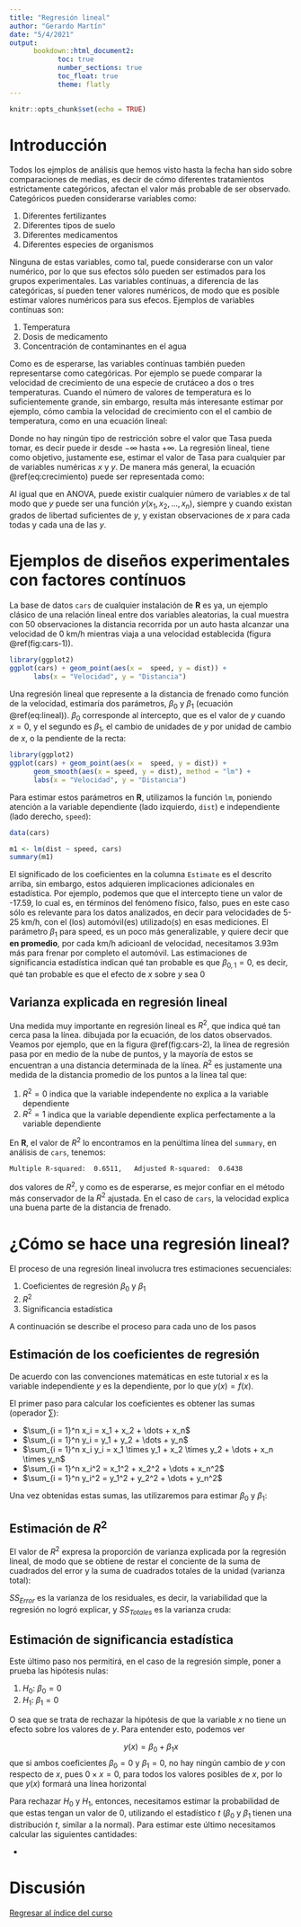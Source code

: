 ```yaml
---
title: "Regresión lineal"
author: "Gerardo Martín"
date: "5/4/2021"
output:
      bookdown::html_document2:
            toc: true 
            number_sections: true
            toc_float: true
            theme: flatly
---
```


```r
knitr::opts_chunk$set(echo = TRUE)
```

# Introducción

Todos los ejmplos de análisis que hemos visto hasta la fecha han sido sobre comparaciones de medias, es decir de cómo diferentes tratamientos estrictamente categóricos, afectan el valor más probable de ser observado. Categóricos pueden considerarse variables como:

1. Diferentes fertilizantes
2. Diferentes tipos de suelo
3. Diferentes medicamentos
4. Diferentes especies de organismos

Ninguna de estas variables, como tal, puede considerarse con un valor numérico, por lo que sus efectos sólo pueden ser estimados para los grupos experimentales. Las variables contínuas, a diferencia de las categóricas, sí pueden tener valores numéricos, de modo que es posible estimar valores numéricos para sus efecos. Ejemplos de variables contínuas son:

1. Temperatura
2. Dosis de medicamento
3. Concentración de contaminantes en el agua

Como es de esperarse, las variables contínuas también pueden representarse como categóricas. Por ejemplo se puede comparar la velocidad de crecimiento de una especie de crutáceo a dos o tres temperaturas. Cuando el número de valores de temperatura es lo suficientemente grande, sin embargo, resulta más interesante estimar por ejemplo, cómo cambia la velocidad de crecimiento con el el cambio de temperatura, como en una ecuación lineal:

\begin{equation}
\mathrm{Crecimiento} = \mathrm{Intercepto} + \mathrm{Tasa} \times 
\mathrm{Temperatura} (\#eq:crecimiento)
\end{equation}


Donde no hay ningún tipo de restricción sobre el valor que $\mathrm{Tasa}$ pueda tomar, es decir puede ir desde $-\infty$ hasta $+ \infty$. La regresión lineal, tiene como objetivo, justamente ese, estimar el valor de $\mathrm{Tasa}$ para cualquier par de variables numéricas $x$ y $y$. De manera más general, la ecuación \@ref(eq:crecimiento) puede ser representada como:

\begin{equation}
y(x) = \beta_0 + \beta_1 x (\#eq:lineal)
\end{equation}

Al igual que en ANOVA, puede existir cualquier número de variables $x$ de tal modo que $y$ puede ser una función $y(x_1, x_2, \dots, x_n)$, siempre y cuando existan grados de libertad suficientes de $y$, y existan observaciones de $x$ para cada todas y cada una de las $y$. 

# Ejemplos de diseños experimentales con factores contínuos

La base de datos `cars` de cualquier instalación de **R** es ya, un ejemplo clásico de una relación lineal entre dos variables aleatorias, la cual muestra con 50 observaciones la distancia recorrida por un auto hasta alcanzar una velocidad de 0 km/h mientras viaja a una velocidad establecida (figura \@ref(fig:cars-1)). 

```r
library(ggplot2)
ggplot(cars) + geom_point(aes(x =  speed, y = dist)) + 
      labs(x = "Velocidad", y = "Distancia")
```

Una regresión lineal que represente a la distancia de frenado como función de la velocidad, estimaría dos parámetros, $\beta_0$ y $\beta_1$ (ecuación \@ref(eq:lineal)). $\beta_0$ corresponde al intercepto, que es el valor de $y$ cuando $x=0$, y el segundo es $\beta_1$, el cambio de unidades de $y$ por unidad de cambio de $x$, o la pendiente de la recta:

```r
library(ggplot2)
ggplot(cars) + geom_point(aes(x =  speed, y = dist)) + 
      geom_smooth(aes(x = speed, y = dist), method = "lm") +
      labs(x = "Velocidad", y = "Distancia")
```

Para estimar estos parámetros en **R**, utilizamos la función `lm`, poniendo atención a la variable dependiente (lado izquierdo, `dist`) e independiente (lado derecho, `speed`):

```r
data(cars)

m1 <- lm(dist ~ speed, cars)
summary(m1)
```

El significado de los coeficientes en la columna `Estimate` es el descrito arriba, sin embargo, estos adquieren implicaciones adicionales en estadística. Por ejemplo, podemos que que el intercepto tiene un valor de -17.59, lo cual es, en términos del fenómeno físico, falso, pues en este caso sólo es relevante para los datos analizados, en decir para velocidades de 5-25 km/h, con el (los) automóvil(es) utilizado(s) en esas mediciones. El parámetro $\beta_1$ para speed, es un poco más generalizable, y quiere decir que **en promedio**, por cada km/h adicioanl de velocidad, necesitamos 3.93m más para frenar por completo el automóvil. Las estimaciones de significancia estadística indican qué tan probable es que $\beta_{0, 1} = 0$, es decir, qué tan probable es que el efecto de $x$ sobre $y$ sea 0

## Varianza explicada en regresión lineal

Una medida muy importante en regresión lineal es $R^2$, que indica qué tan cerca pasa la línea. dibujada por la ecuación, de los datos observados. Veamos por ejemplo, que en la figura \@ref(fig:cars-2), la línea de regresión pasa por en medio de la nube de puntos, y la mayoría de estos se encuentran a una distancia determinada de la línea. $R^2$ es justamente una medida de la distancia promedio de los puntos a la línea tal que:

1. $R^2 = 0$ indica que la variable independente no explica a la variable dependiente
2. $R^2 = 1$ indica que la variable dependiente explica perfectamente a la variable dependiente

En **R**, el valor de $R^2$ lo encontramos en la penúltima línea del `summary`, en análisis de `cars`, tenemos:

`Multiple R-squared:  0.6511,	Adjusted R-squared:  0.6438`

dos valores de $R^2$, y como es de esperarse, es mejor confiar en el método más conservador de la $R^2$ ajustada. En el caso de `cars`, la velocidad explica una buena parte de la distancia de frenado.

# ¿Cómo se hace una regresión lineal?

El proceso de una regresión lineal involucra tres estimaciones secuenciales:

1. Coeficientes de regresión $\beta_0$ y $\beta_1$
2. $R^2$
3. Significancia estadística

A continuación se describe el proceso para cada uno de los pasos

## Estimación de los coeficientes de regresión

De acuerdo con las convenciones matemáticas en este tutorial $x$ es la variable independiente $y$ es la dependiente, por lo que $y(x) = f(x)$.

El primer paso para calcular los coeficientes es obtener las sumas (operador $\sum$):

- $\sum_{i = 1}^n x_i = x_1 + x_2 + \dots + x_n$
- $\sum_{i = 1}^n y_i = y_1 + y_2 + \dots + y_n$
- $\sum_{i = 1}^n x_i y_i = x_1 \times y_1 + x_2 \times y_2 + \dots + x_n \times y_n$
- $\sum_{i = 1}^n x_i^2 = x_1^2 + x_2^2 + \dots + x_n^2$
- $\sum_{i = 1}^n y_i^2 = y_1^2 + y_2^2 + \dots + y_n^2$

Una vez obtenidas estas sumas, las utilizaremos para estimar $\beta_0$ y $\beta_1$:

\begin{equation}
      \beta_0 = \frac{ \sum y_i \cdot \sum x_i^2 – \sum x \cdot \sum x_iy_i} {n \cdot \sum x_i^2 – \left(\sum x_i \right)^2} (\#eq:beta0)
\end{equation}

\begin{equation}
      \beta_1 = \frac{n\cdot \sum x_i y_i - \sum x_i \cdot \sum y_i}{n \cdot \sum x_i^2 - \left( \sum x_i \right)^2} (\#eq:beta1)
\end{equation}

## Estimación de $R^2$

El valor de $R^2$ expresa la proporción de varianza explicada por la regresión lineal, de modo que se obtiene de restar el conciente de la suma de cuadrados del error y la suma de cuadrados totales de la unidad (varianza total):

\begin{equation} R^2 = 1 - \frac{SS_{Error}}{SS_{Totales}} \end{equation}

$SS_{Error}$ es la varianza de los residuales, es decir, la variabilidad que la regresión no logró explicar, y $SS_{Totales}$ es la varianza cruda:

\begin{equation}
   SS_{Error} = \sum y_i^2 - \beta_0 \sum y_i - \beta_1 \sum x_i y_i (\#eq:SS-err)
\end{equation}

\begin{equation}
   SS_{Total} = \sum y_i^2 - \frac{\left( \sum y_i \right)^2}{n} (\#eq:SS-tot)
\end{equation}

## Estimación de significancia estadística

Este último paso nos permitirá, en el caso de la regresión simple, poner a prueba las hipótesis nulas:

1. $H_0$: $\beta_0 = 0$
2. $H_1$: $\beta_1 = 0$

O sea que se trata de rechazar la hipótesis de que la variable $x$ no tiene un efecto sobre los valores de $y$. Para entender esto, podemos ver

$$ y(x) = \beta_0 + \beta_1 x$$
que si ambos coeficientes $\beta_0 = 0$ y $\beta_1 = 0$, no hay ningún cambio de $y$ con respecto de $x$, pues $0 \times x =0$, para todos los valores posibles de $x$, por lo que $y(x)$ formará una línea horizontal

Para rechazar $H_0$ y $H_1$, entonces, necesitamos estimar la probabilidad de que estas tengan un valor de $0$, utilizando el estadístico $t$ ($\beta_0$ y $\beta_1$ tienen una distribución $t$, similar a la normal). Para estimar este último necesitamos calcular las siguientes cantidades:

- 





# Discusión





[Regresar al índice del curso](../index.html)